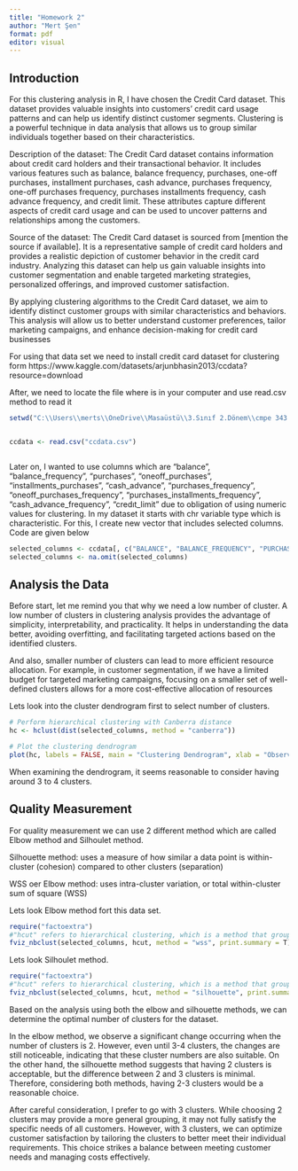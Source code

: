 ```yaml
---
title: "Homework 2"
author: "Mert Şen"
format: pdf
editor: visual
---
```


## Introduction

For this clustering analysis in R, I have chosen the Credit Card dataset. This dataset provides valuable insights into customers' credit card usage patterns and can help us identify distinct customer segments. Clustering is a powerful technique in data analysis that allows us to group similar individuals together based on their characteristics.

Description of the dataset: The Credit Card dataset contains information about credit card holders and their transactional behavior. It includes various features such as balance, balance frequency, purchases, one-off purchases, installment purchases, cash advance, purchases frequency, one-off purchases frequency, purchases installments frequency, cash advance frequency, and credit limit. These attributes capture different aspects of credit card usage and can be used to uncover patterns and relationships among the customers.

Source of the dataset: The Credit Card dataset is sourced from \[mention the source if available\]. It is a representative sample of credit card holders and provides a realistic depiction of customer behavior in the credit card industry. Analyzing this dataset can help us gain valuable insights into customer segmentation and enable targeted marketing strategies, personalized offerings, and improved customer satisfaction.

By applying clustering algorithms to the Credit Card dataset, we aim to identify distinct customer groups with similar characteristics and behaviors. This analysis will allow us to better understand customer preferences, tailor marketing campaigns, and enhance decision-making for credit card businesses

For using that data set we need to install credit card dataset for clustering form https://www.kaggle.com/datasets/arjunbhasin2013/ccdata?resource=download

After, we need to locate the file where is in your computer and use read.csv method to read it

```r
setwd("C:\\Users\\merts\\OneDrive\\Masaüstü\\3.Sınıf 2.Dönem\\cmpe 343 Bussines Intelligence and Applied Analytics\\homework2")


ccdata <- read.csv("ccdata.csv")



```

Later on, I wanted to use columns which are "balance", "balance_frequency", "purchases", "oneoff_purchases", "installments_purchases", "cash_advance", "purchases_frequency", "oneoff_purchases_frequency", "purchases_installments_frequency", "cash_advance_frequency", "credıt_limit" due to obligation of using numeric values for clustering. In my dataset it starts with chr variable type which is characteristic. For this, I create new vector that includes selected columns. Code are given below

```r
selected_columns <- ccdata[, c("BALANCE", "BALANCE_FREQUENCY", "PURCHASES", "ONEOFF_PURCHASES", "INSTALLMENTS_PURCHASES", "CASH_ADVANCE", "PURCHASES_FREQUENCY", "ONEOFF_PURCHASES_FREQUENCY", "PURCHASES_INSTALLMENTS_FREQUENCY", "CASH_ADVANCE_FREQUENCY", "CREDIT_LIMIT")]
selected_columns <- na.omit(selected_columns)

```

## Analysis the Data

Before start, let me remind you that why we need a low number of cluster. A low number of clusters in clustering analysis provides the advantage of simplicity, interpretability, and practicality. It helps in understanding the data better, avoiding overfitting, and facilitating targeted actions based on the identified clusters.

And also, smaller number of clusters can lead to more efficient resource allocation. For example, in customer segmentation, if we have a limited budget for targeted marketing campaigns, focusing on a smaller set of well-defined clusters allows for a more cost-effective allocation of resources

Lets look into the cluster dendrogram first to select number of clusters.

```r
# Perform hierarchical clustering with Canberra distance
hc <- hclust(dist(selected_columns, method = "canberra"))

# Plot the clustering dendrogram
plot(hc, labels = FALSE, main = "Clustering Dendrogram", xlab = "Observations", ylab = "Distance")


```

When examining the dendrogram, it seems reasonable to consider having around 3 to 4 clusters.

## Quality Measurement

For quality measurement we can use 2 different method which are called Elbow method and Silhoulet method.

Silhouette method: uses a measure of how similar a data point is within-cluster (cohesion) compared to other clusters (separation)

WSS oer Elbow method: uses intra-cluster variation, or total within-cluster sum of square (WSS)

Lets look Elbow method fort this data set.

```r
require("factoextra")
#"hcut" refers to hierarchical clustering, which is a method that groups similar data points into clusters based on their distances or similarities
fviz_nbclust(selected_columns, hcut, method = "wss", print.summary = T)
```

Lets look Silhoulet method.

```r
require("factoextra")
#"hcut" refers to hierarchical clustering, which is a method that groups similar data points into clusters based on their distances or similarities
fviz_nbclust(selected_columns, hcut, method = "silhouette", print.summary = T)
```

Based on the analysis using both the elbow and silhouette methods, we can determine the optimal number of clusters for the dataset.

In the elbow method, we observe a significant change occurring when the number of clusters is 2. However, even until 3-4 clusters, the changes are still noticeable, indicating that these cluster numbers are also suitable. On the other hand, the silhouette method suggests that having 2 clusters is acceptable, but the difference between 2 and 3 clusters is minimal. Therefore, considering both methods, having 2-3 clusters would be a reasonable choice.

After careful consideration, I prefer to go with 3 clusters. While choosing 2 clusters may provide a more general grouping, it may not fully satisfy the specific needs of all customers. However, with 3 clusters, we can optimize customer satisfaction by tailoring the clusters to better meet their individual requirements. This choice strikes a balance between meeting customer needs and managing costs effectively.
